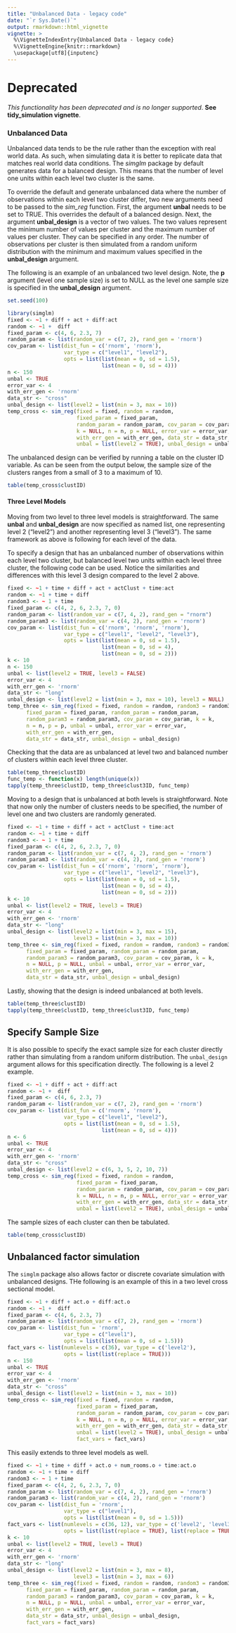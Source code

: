 ```yaml
---
title: "Unbalanced Data - legacy code"
date: "`r Sys.Date()`"
output: rmarkdown::html_vignette
vignette: >
  %\VignetteIndexEntry{Unbalanced Data - legacy code}
  %\VignetteEngine{knitr::rmarkdown}
  \usepackage[utf8]{inputenc}
---
```

# Deprecated
*This functionality has been deprecated and is no longer supported*. **See tidy_simulation vignette**.

### Unbalanced Data

Unbalanced data tends to be the rule rather than the exception with real world data. As such, when simulating data it is better to replicate data that matches real world data conditions. The *simglm* package by default generates data for a balanced design. This means that the number of level one units within each level two cluster is the same.

To override the default and generate unbalanced data where the number of observations within each level two cluster differ, two new arguments need to be passed to the *sim_reg* function. First, the argument **unbal** needs to be set to TRUE. This overrides the default of a balanced design. Next, the argument **unbal_design** is a vector of two values. The two values represent the minimum number of values per cluster and the maximum number of values per cluster. They can be specified in any order. The number of observations per cluster is then simulated from a random uniform distribution with the minimum and maximum values specified in the **unbal_design** argument.

The following is an example of an unbalanced two level design. Note, the **p** argument (level one sample size) is set to NULL as the level one sample size is specified in the **unbal_design** argument.

```r
set.seed(100)
```

```r
library(simglm)
fixed <- ~1 + diff + act + diff:act
random <- ~1 +  diff
fixed_param <- c(4, 6, 2.3, 7)
random_param <- list(random_var = c(7, 2), rand_gen = 'rnorm')
cov_param <- list(dist_fun = c('rnorm', 'rnorm'),
                  var_type = c("level1", "level2"),
                  opts = list(list(mean = 0, sd = 1.5),
                              list(mean = 0, sd = 4)))
n <- 150
unbal <- TRUE
error_var <- 4
with_err_gen <- 'rnorm'
data_str <- "cross"
unbal_design <- list(level2 = list(min = 3, max = 10))
temp_cross <- sim_reg(fixed = fixed, random = random, 
                      fixed_param = fixed_param, 
                      random_param = random_param, cov_param = cov_param,
                      k = NULL, n = n, p = NULL, error_var = error_var,
                      with_err_gen = with_err_gen, data_str = data_str, 
                      unbal = list(level2 = TRUE), unbal_design = unbal_design)
```

The unbalanced design can be verified by running a table on the cluster ID variable. As can be seen from the output below, the sample size of the clusters ranges from a small of 3 to a maximum of 10.
```r
table(temp_cross$clustID)
```

#### Three Level Models
Moving from two level to three level models is straightforward. The same **unbal** and **unbal_design** are now specified as named list, one representing level 2 ("level2") and another representing level 3 ("level3"). The same framework as above is following for each level of the data.

To specify a design that has an unbalanced number of observations within each level two cluster, but balanced level two units within each level three cluster, the following code can be used. Notice the similarities and differences with this level 3 design compared to the level 2 above.

```r
fixed <- ~1 + time + diff + act + actClust + time:act
random <- ~1 + time + diff
random3 <- ~ 1 + time
fixed_param <- c(4, 2, 6, 2.3, 7, 0)
random_param <- list(random_var = c(7, 4, 2), rand_gen = "rnorm")
random_param3 <- list(random_var = c(4, 2), rand_gen = 'rnorm')
cov_param <- list(dist_fun = c('rnorm', 'rnorm', 'rnorm'),
                  var_type = c("level1", "level2", "level3"),
                  opts = list(list(mean = 0, sd = 1.5),
                              list(mean = 0, sd = 4),
                              list(mean = 0, sd = 2)))
k <- 10
n <- 150
unbal <- list(level2 = TRUE, level3 = FALSE)
error_var <- 4
with_err_gen <- 'rnorm'
data_str <- "long"
unbal_design <- list(level2 = list(min = 3, max = 10), level3 = NULL)
temp_three <- sim_reg(fixed = fixed, random = random, random3 = random3,
      fixed_param = fixed_param, random_param = random_param, 
      random_param3 = random_param3, cov_param = cov_param, k = k,
      n = n, p = p, unbal = unbal, error_var = error_var,
      with_err_gen = with_err_gen, 
      data_str = data_str, unbal_design = unbal_design)
```

Checking that the data are as unbalanced at level two and balanced number of clusters within each level three cluster.
```r
table(temp_three$clustID)
func_temp <- function(x) length(unique(x))
tapply(temp_three$clustID, temp_three$clust3ID, func_temp)
```

Moving to a design that is unbalanced at both levels is straightforward. Note that now only the number of clusters needs to be specified, the number of level one and two clusters are randomly generated.
```r
fixed <- ~1 + time + diff + act + actClust + time:act
random <- ~1 + time + diff
random3 <- ~ 1 + time
fixed_param <- c(4, 2, 6, 2.3, 7, 0)
random_param <- list(random_var = c(7, 4, 2), rand_gen = 'rnorm')
random_param3 <- list(random_var = c(4, 2), rand_gen = 'rnorm')
cov_param <- list(dist_fun = c('rnorm', 'rnorm', 'rnorm'),
                  var_type = c("level1", "level2", "level3"),
                  opts = list(list(mean = 0, sd = 1.5),
                              list(mean = 0, sd = 4),
                              list(mean = 0, sd = 2)))
k <- 10
unbal <- list(level2 = TRUE, level3 = TRUE)
error_var <- 4
with_err_gen <- 'rnorm'
data_str <- "long"
unbal_design <- list(level2 = list(min = 3, max = 15), 
                     level3 = list(min = 3, max = 10))
temp_three <- sim_reg(fixed = fixed, random = random, random3 = random3,
      fixed_param = fixed_param, random_param = random_param, 
      random_param3 = random_param3, cov_param = cov_param, k = k,
      n = NULL, p = NULL, unbal = unbal, error_var = error_var,
      with_err_gen = with_err_gen, 
      data_str = data_str, unbal_design = unbal_design)
```

Lastly, showing that the design is indeed unbalanced at both levels.
```r
table(temp_three$clustID)
tapply(temp_three$clustID, temp_three$clust3ID, func_temp)
```

## Specify Sample Size
It is also possible to specify the exact sample size for each cluster directly rather than simulating from a random uniform distribution. The `unbal_design` argument allows for this specification directly. The following is a level 2 example.

```r
fixed <- ~1 + diff + act + diff:act
random <- ~1 +  diff
fixed_param <- c(4, 6, 2.3, 7)
random_param <- list(random_var = c(7, 2), rand_gen = 'rnorm')
cov_param <- list(dist_fun = c('rnorm', 'rnorm'),
                  var_type = c("level1", "level2"),
                  opts = list(list(mean = 0, sd = 1.5),
                              list(mean = 0, sd = 4)))
n <- 6
unbal <- TRUE
error_var <- 4
with_err_gen <- 'rnorm'
data_str <- "cross"
unbal_design <- list(level2 = c(6, 3, 5, 2, 10, 7))
temp_cross <- sim_reg(fixed = fixed, random = random, 
                      fixed_param = fixed_param, 
                      random_param = random_param, cov_param = cov_param,
                      k = NULL, n = n, p = NULL, error_var = error_var,
                      with_err_gen = with_err_gen, data_str = data_str, 
                      unbal = list(level2 = TRUE), unbal_design = unbal_design)
```

The sample sizes of each cluster can then be tabulated.

```r
table(temp_cross$clustID)
```



## Unbalanced factor simulation
The `simglm` package also allows factor or discrete covariate simulation with unbalanced designs. THe following is an example of this in a two level cross sectional model.

```r
fixed <- ~1 + diff + act.o + diff:act.o
random <- ~1 +  diff
fixed_param <- c(4, 6, 2.3, 7)
random_param <- list(random_var = c(7, 2), rand_gen = 'rnorm')
cov_param <- list(dist_fun = 'rnorm', 
                  var_type = c("level1"),
                  opts = list(list(mean = 0, sd = 1.5)))
fact_vars <- list(numlevels = c(36), var_type = c('level2'),
                  opts = list(list(replace = TRUE)))
n <- 150
unbal <- TRUE
error_var <- 4
with_err_gen <- 'rnorm'
data_str <- "cross"
unbal_design <- list(level2 = list(min = 3, max = 10))
temp_cross <- sim_reg(fixed = fixed, random = random, 
                      fixed_param = fixed_param, 
                      random_param = random_param, cov_param = cov_param,
                      k = NULL, n = n, p = NULL, error_var = error_var,
                      with_err_gen = with_err_gen, data_str = data_str, 
                      unbal = list(level2 = TRUE), unbal_design = unbal_design, 
                      fact_vars = fact_vars)
```

This easily extends to three level models as well.

```r
fixed <- ~1 + time + diff + act.o + num_rooms.o + time:act.o
random <- ~1 + time + diff
random3 <- ~ 1 + time
fixed_param <- c(4, 2, 6, 2.3, 7, 0)
random_param <- list(random_var = c(7, 4, 2), rand_gen = 'rnorm')
random_param3 <- list(random_var = c(4, 2), rand_gen = 'rnorm')
cov_param <- list(dist_fun = 'rnorm', 
                  var_type = c("level1"),
                  opts = list(list(mean = 0, sd = 1.5)))
fact_vars <- list(numlevels = c(36, 12), var_type = c('level2', 'level3'),
                  opts = list(list(replace = TRUE), list(replace = TRUE)))
k <- 10
unbal <- list(level2 = TRUE, level3 = TRUE)
error_var <- 4
with_err_gen <- 'rnorm'
data_str <- "long"
unbal_design <- list(level2 = list(min = 3, max = 8),
                     level3 = list(min = 3, max = 6))
temp_three <- sim_reg(fixed = fixed, random = random, random3 = random3,
      fixed_param = fixed_param, random_param = random_param, 
      random_param3 = random_param3, cov_param = cov_param, k = k,
      n = NULL, p = NULL, unbal = unbal, error_var = error_var,
      with_err_gen = with_err_gen, 
      data_str = data_str, unbal_design = unbal_design,
      fact_vars = fact_vars)
```
